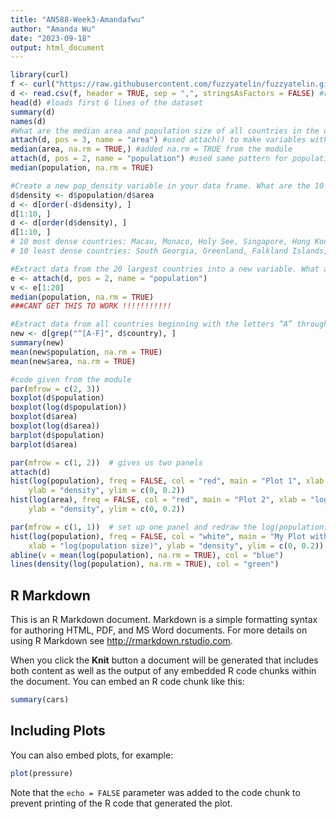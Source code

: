 ```yaml
---
title: "AN588-Week3-Amandafwu"
author: "Amanda Wu"
date: "2023-09-18"
output: html_document
---
```

```r
library(curl)
f <- curl("https://raw.githubusercontent.com/fuzzyatelin/fuzzyatelin.github.io/master/AN588_Fall23/Country-Data-2016.csv") #curl function is similar to url 
d <- read.csv(f, header = TRUE, sep = ",", stringsAsFactors = FALSE) #read.csv reads a file in table format and creates a data frame 
head(d) #loads first 6 lines of the dataset
summary(d)
names(d)
#What are the median area and population size of all countries in the dataset?
attach(d, pos = 3, name = "area") #used attach() to make variables within the dataset so median can be taken from a particular column; pos = 3 means column 3 of the dataset 
median(area, na.rm = TRUE,) #added na.rm = TRUE from the module 
attach(d, pos = 2, name = "population") #used same pattern for population 
median(population, na.rm = TRUE)

#Create a new pop_density variable in your data frame. What are the 10 most dense countries? The 10 least dense?
d$density <- d$population/d$area
d <- d[order(-d$density), ]
d[1:10, ]
d <- d[order(d$density), ]
d[1:10, ]
# 10 most dense countries: Macau, Monaco, Holy See, Singapore, Hong Kong, Gibraltar, Bahrain, Maldives, Malta, Bermuda 
# 10 least dense countries: South Georgia, Greenland, Falkland Islands, Pitcairn Islands, Mongolia, Western Sahara, French Guiana, Namibia, Australia, Iceland 

#Extract data from the 20 largest countries into a new variable. What are the median area and population size of these countries?
e <- attach(d, pos = 2, name = "population")
v <- e[1:20]
median(population, na.rm = TRUE)
###CANT GET THIS TO WORK !!!!!!!!!!!

#Extract data from all countries beginning with the letters “A” through “F”. What are the mean area and population size of these countries?
new <- d[grep("^[A-F]", d$country), ] 
summary(new)
mean(new$population, na.rm = TRUE)
mean(new$area, na.rm = TRUE)
```


```r
#code given from the module
par(mfrow = c(2, 3))
boxplot(d$population)
boxplot(log(d$population))
boxplot(d$area)
boxplot(log(d$area))
barplot(d$population)
barplot(d$area)
```


```r
par(mfrow = c(1, 2))  # gives us two panels
attach(d)
hist(log(population), freq = FALSE, col = "red", main = "Plot 1", xlab = "log(population size)",
    ylab = "density", ylim = c(0, 0.2))
hist(log(area), freq = FALSE, col = "red", main = "Plot 2", xlab = "log(area)",
    ylab = "density", ylim = c(0, 0.2))

par(mfrow = c(1, 1))  # set up one panel and redraw the log(population) histogram
hist(log(population), freq = FALSE, col = "white", main = "My Plot with Mean and Density",
    xlab = "log(population size)", ylab = "density", ylim = c(0, 0.2))
abline(v = mean(log(population), na.rm = TRUE), col = "blue")
lines(density(log(population), na.rm = TRUE), col = "green")
```

## R Markdown

This is an R Markdown document. Markdown is a simple formatting syntax for authoring HTML, PDF, and MS Word documents. For more details on using R Markdown see <http://rmarkdown.rstudio.com>.

When you click the **Knit** button a document will be generated that includes both content as well as the output of any embedded R code chunks within the document. You can embed an R code chunk like this:

```r
summary(cars)
```

## Including Plots

You can also embed plots, for example:

```r
plot(pressure)
```

Note that the `echo = FALSE` parameter was added to the code chunk to prevent printing of the R code that generated the plot.
